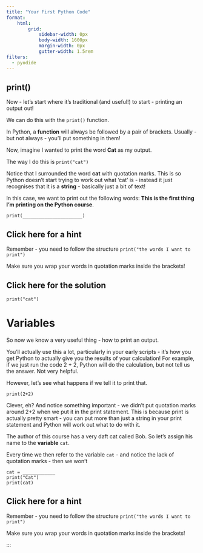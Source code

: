```yaml
--- 
title: "Your First Python Code"
format: 
    html:
        grid:
            sidebar-width: 0px
            body-width: 1600px
            margin-width: 0px
            gutter-width: 1.5rem
filters:
  - pyodide
--- 
```


::: {.panel-tabset}

# print()

::: {.grid}

::: {.g-col-3}

Now - let's start where it's traditional (and useful!) to start - printing an output out!

We can do this with the `print()` function.

In Python, a **function** will always be followed by a pair of brackets. Usually - but not always - you'll put something in them!

Now, imagine I wanted to print the word **Cat** as my output. 

The way I do this is `print("cat")`

Notice that I surrounded the word **cat** with quotation marks. This is so Python doesn't start trying to work out what 'cat' is - instead it just recognises that it is a **string** - basically just a bit of text! 

In this case, we want to print out the following words: **This is the first thing I'm printing on the Python course**. 

:::
  
::: {.g-col-9}

```pyodide-python
print(______________________)
```

:::

::: {.callout-tip collapse="true"}
## Click here for a hint

Remember - you need to follow the structure `print("the words I want to print")`

Make sure you wrap your words in quotation marks inside the brackets!
:::
  
:::  


::: {.callout-note collapse="true"}
## Click here for the solution

```pyodide-python
print("cat")
```
:::



:::



# Variables


::: {.grid}

::: {.g-col-5}

So now we know a very useful thing - how to print an output.

You'll actually use this a lot, particularly in your early scripts - it's how you get Python to actually give you the results of your calculation! For example, if we just run the code 2 + 2, Python will do the calculation, but not tell us the answer. Not very helpful. 

However, let's see what happens if we tell it to print that. 

```pyodide-python
print(2+2)
```

Clever, eh? And notice something important - we didn't put quotation marks around 2+2 when we put it in the print statement. This is because print is actually pretty smart - you can put more than just a string in your print statement and Python will work out what to do with it. 

The author of this course has a very daft cat called Bob. So let's assign his name to the **variable** `cat`.

Every time we then refer to the variable `cat` - and notice the lack of quotation marks - then we won't 

:::
  
::: {.g-col-7}

```pyodide-python
cat = ____________
print("Cat")
print(cat)
```

:::

::: {.callout-tip collapse="true"}
## Click here for a hint

Remember - you need to follow the structure `print("the words I want to print")`

Make sure you wrap your words in quotation marks inside the brackets!
:::
  
:::  

:::